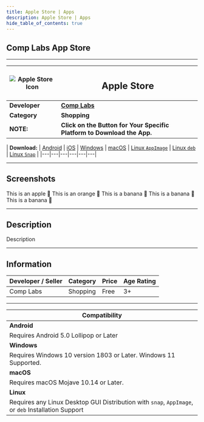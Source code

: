 ```yaml
---
title: Apple Store | Apps
description: Apple Store | Apps
hide_table_of_contents: true
---
```



## Comp Labs App Store

---

| ![Apple Store Icon](/img/apps/applestore.webp) | <h2>Apple Store</h2> |
|---|---|
| **Developer** | [**Comp Labs**](https://complabs.in/apps) |
| **Category** | **Shopping** |
| **NOTE:** | **Click on the Button for Your Specific Platform to Download the App.** |


| **Download:** 	| <a href="#" target="_blank" rel="noopener noreferrer" class="mybuttonstyle buttonstyle disabled"><i class="fa-brands fa-android"></i> Android</a> 	| <a href="#" target="_blank" rel="noopener noreferrer" class="mybuttonstyle buttonstyle disabled"><i class="fa-brands fa-app-store-ios"></i> iOS</a> 	| <a   href="https://github.com/Comp-Labs/comp-labs-meet/releases/latest/download/comp-labs-meet.exe" target="_blank" rel="noopener noreferrer" class="mybuttonstyle buttonstyle"><i class="fa-brands fa-microsoft"></i> Windows</a> 	| <a   href="https://github.com/Comp-Labs/comp-labs-meet/releases/latest/download/comp-labs-meet.dmg"   target="_blank" rel="noopener noreferrer"   class="mybuttonstyle buttonstyle"><i class="fa-brands fa-apple"></i> macOS</a> 	| <a   href="https://github.com/Comp-Labs/comp-labs-meet/releases/latest/download/comp-labs-meet-x86_64.AppImage"   target="_blank" rel="noopener noreferrer"   class="mybuttonstyle buttonstyle"><i class="fa-brands fa-linux"></i> Linux <code>AppImage</code></a> 	| <a   href="https://github.com/Comp-Labs/comp-labs-meet/releases/latest/download/comp-labs-meet-amd64.deb"   target="_blank" rel="noopener noreferrer"   class="mybuttonstyle buttonstyle"><i class="fa-brands fa-linux"></i> Linux <code>deb</code></a> 	| <a   href="https://github.com/Comp-Labs/comp-labs-meet/releases/latest/download/comp-labs-meet-amd64.snap"   target="_blank" rel="noopener noreferrer"   class="mybuttonstyle buttonstyle"><i class="fa-brands fa-linux"></i> Linux <code>Snap</code></a> 	|
|---|---|---|---|---|---|

---

## Screenshots

<Tabs className="unique-tabs">
  <TabItem value="Android">
    This is an apple 🍎
  </TabItem>
  <TabItem value="iOS">
    This is an orange 🍊
  </TabItem>
  <TabItem value="Windows">
    This is a banana 🍌
  </TabItem>
  <TabItem value="macOS">
    This is a banana 🍌
  </TabItem>
  <TabItem value="Linux">
    This is a banana 🍌
  </TabItem>
</Tabs>

---

## Description

Description

---

## Information

| Developer / Seller | Category | Price | Age Rating |
| --- | --- | --- | --- |
| Comp Labs | Shopping | Free | 3+ |

---

| **Compatibility** |
| --- |
| **Android** |
| Requires Android 5.0 Lollipop or Later |
| **Windows** |
| Requires Windows 10 version 1803 or Later. Windows 11 Supported. |
| **macOS** |
| Requires macOS Mojave 10.14 or Later. |
| **Linux** |
| Requires any Linux Desktop GUI Distribution with `snap`, `AppImage`, or `deb` Installation Support |
